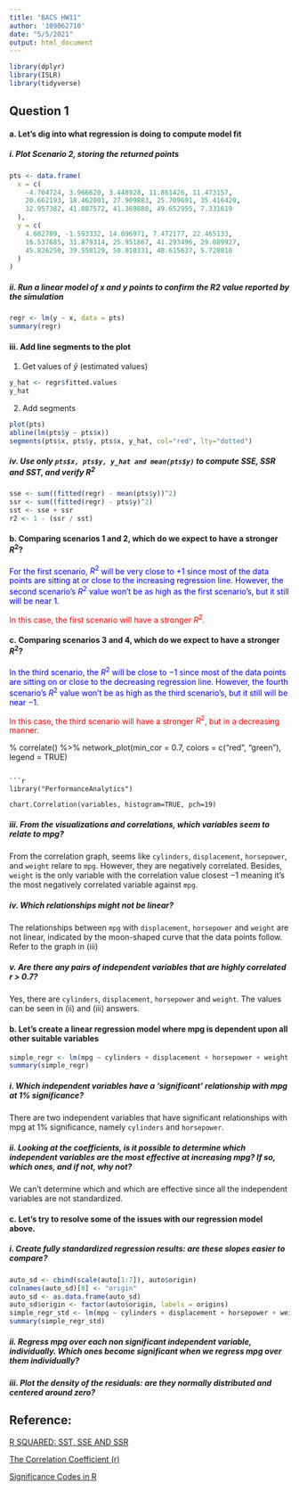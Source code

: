 ```yaml
---
title: "BACS HW11"
author: '109062710'
date: "5/5/2021"
output: html_document
---
```


```r
library(dplyr)
library(ISLR)
library(tidyverse)
```

## Question 1

#### a. Let’s dig into what regression is doing to compute model fit

##### i. Plot Scenario 2, storing the returned points
```r
pts <- data.frame(
  x = c(
    -4.704724, 3.966620, 3.448928, 11.861426, 11.473157,
    20.662193, 18.462001, 27.909883, 25.709691, 35.416420,
    32.957382, 41.887572, 41.369880, 49.652955, 7.331619
  ),
  y = c(
    4.682789, -1.593332, 14.096971, 7.472177, 22.465133,
    16.537685, 31.879314, 25.951867, 41.293496, 29.089927,
    45.826250, 39.550129, 50.010331, 48.615637, 5.728810
  )
)
```

##### ii. Run a linear model of x and y points to confirm the R2 value reported by the simulation

```r
regr <- lm(y ~ x, data = pts)
summary(regr)
```

#### iii. Add line segments to the plot 

1. Get values of $\hat{y}$ (estimated values)

```r
y_hat <- regr$fitted.values
y_hat
```

2. Add segments

```r
plot(pts)
abline(lm(pts$y ~ pts$x))
segments(pts$x, pts$y, pts$x, y_hat, col="red", lty="dotted")
```

##### iv. Use only `pts$x, pts$y, y_hat and mean(pts$y)` to compute SSE, SSR and SST, and verify $R^2$

```r
sse <- sum((fitted(regr) - mean(pts$y))^2)
ssr <- sum((fitted(regr) - pts$y)^2)
sst <- sse + ssr
r2 <- 1 - (ssr / sst)
```

#### b. Comparing scenarios 1 and 2, which do we expect to have a stronger $R^2$?

<p style="color: blue;">
For the first scenario, $R^2$ will be very close to $+1$ since most of the data points are sitting at or close to the increasing regression line. However, the second scenario's $R^2$ value won't be as high as the first scenario's, but it still will be near $1$.
</p>

<p style="color: red;">
In this case, the first scenario will have a stronger $R^2$.
</p>

#### c. Comparing scenarios 3 and 4, which do we expect to have a stronger $R^2$?

<p style="color: blue;">
In the third scenario, the $R^2$ will be close to $-1$ since most of the data points are sitting on or close to the decreasing regression line. However, the fourth scenario's $R^2$ value won't be as high as the third scenario's, but it still will be near $-1$.
</p>

<p style="color: red;">
In this case, the third scenario will have a stronger $R^2$, but in a decreasing manner.
</P

#### d. Comparing scenarios 1 and 2, which do we expect has bigger/smaller SSE, SSR, and SST?

#### e. Comparing scenarios 3 and 4, which do we expect has bigger/smaller SSE, SSR, and SST?

## Question 2

#### a. Let’s first try exploring this data and problem

```r
auto <- Auto
origins <- c("USA", "Europe", "Japan")
auto$origin <- factor(auto$origin, labels = origins)
```


##### i. Visualize the data in any way you feel relevant

```r
qplot(
  auto$origin,
  xlab = "Origin", 
  ylab = "Count", 
  main = "Distribution of Cars' Origin"
)
```

```r
qplot(auto$cylinders, xlab = 'Cylinders', ylab = 'Count', 
      main='Frequency Histogram: Number of Cylinders', binwidth = 1)
```

```r
qplot(auto$horsepower, xlab = 'Horsepower', ylab = 'Count', binwidth = 10,
      main='Frequency Histogram: Horsepower')
```

```r
ggplot(data = auto, aes(x = weight, y = mpg)) +
  geom_point() +
  geom_smooth(method = lm) +
  xlab('MPG') +
  ylab('Weight') +
  ggtitle('MPG vs. Weight: Entire Sample')
```


##### ii. Report a correlation table of all variables, rounding to two decimal places

```r
library(corrr)
variables <- 
  auto[, 
       c("mpg", 
         "cylinders", 
         "displacement", 
         "horsepower", 
         "weight")
  ]
variables %>% 
  correlate() %>% 
  network_plot(min_cor = 0.7, colors = c("red", "green"), legend = TRUE)
```

```r
library("PerformanceAnalytics")

chart.Correlation(variables, histogram=TRUE, pch=19)
```

##### iii. From the visualizations and correlations, which variables seem to relate to mpg?

From the correlation graph, seems like `cylinders`, `displacement`, `horsepower`, and `weight` relare to `mpg`. However, they are negatively correlated. Besides, `weight` is the only variable with the correlation value closest $-1$ meaning it's the most negatively correlated variable against `mpg`.

##### iv. Which relationships might not be linear?

The relationships between `mpg` with `displacement`, `horsepower` and `weight` are not linear, indicated by the moon-shaped curve that the data points follow. Refer to the graph in (iii)

##### v. Are there any pairs of independent variables that are highly correlated r > 0.7?

Yes, there are `cylinders`, `displacement`, `horsepower` and `weight`. The values can be seen in (ii) and (iii) answers.

#### b. Let’s create a linear regression model where mpg is dependent upon all other suitable variables 

```r
simple_regr <- lm(mpg ~ cylinders + displacement + horsepower + weight + acceleration + year + factor(origin), data=auto)
summary(simple_regr)
```

##### i. Which independent variables have a ‘significant’ relationship with mpg at 1% significance?

There are two independent variables that have significant relationships with mpg at 1% significance, namely `cylinders` and `horsepower`.

##### ii. Looking at the coefficients, is it possible to determine which independent variables are the most effective at increasing mpg? If so, which ones, and if not, why not? 

We can't determine which and which are effective since all the independent variables are not standardized.

#### c. Let’s try to resolve some of the issues with our regression model above.

##### i. Create fully standardized regression results: are these slopes easier to compare? 

```r
auto_sd <- cbind(scale(auto[1:7]), auto$origin)
colnames(auto_sd)[8] <- "origin"
auto_sd <- as.data.frame(auto_sd)
auto_sd$origin <- factor(auto$origin, labels = origins)
simple_regr_std <- lm(mpg ~ cylinders + displacement + horsepower + weight + acceleration + year + factor(origin), data=auto_sd)
summary(simple_regr_std)
```

##### ii. Regress mpg over each non significant independent variable, individually. Which ones become significant when we regress mpg over them individually?

##### iii. Plot the density of the residuals: are they normally distributed and centered around zero?

## Reference:

[R SQUARED: SST, SSE AND SSR](https://rinterested.github.io/statistics/rsquare.html)

[The Correlation Coefficient (r)](https://sphweb.bumc.bu.edu/otlt/MPH-Modules/PH717-QuantCore/PH717-Module9-Correlation-Regression/PH717-Module9-Correlation-Regression4.html)

[Significance Codes in R](https://www.statology.org/significance-codes-in-r/)